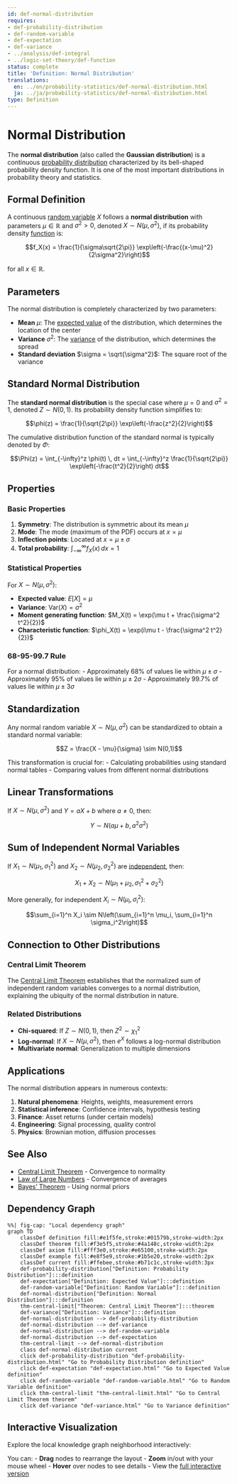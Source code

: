 ```yaml
---
id: def-normal-distribution
requires:
- def-probability-distribution
- def-random-variable
- def-expectation
- def-variance
- ../analysis/def-integral
- ../logic-set-theory/def-function
status: complete
title: 'Definition: Normal Distribution'
translations:
  en: ../en/probability-statistics/def-normal-distribution.html
  ja: ../ja/probability-statistics/def-normal-distribution.html
type: Definition
---
```


# Normal Distribution {#def-normal-distribution}

The **normal distribution** (also called the **Gaussian distribution**) is a continuous [probability distribution](def-probability-distribution.qmd) characterized by its bell-shaped probability density function. It is one of the most important distributions in probability theory and statistics.

## Formal Definition

A continuous [random variable](def-random-variable.qmd) $X$ follows a **normal distribution** with parameters $\mu \in \mathbb{R}$ and $\sigma^2 > 0$, denoted $X \sim N(\mu, \sigma^2)$, if its probability density [function](../logic-set-theory/def-function.qmd) is:

$$f_X(x) = \frac{1}{\sigma\sqrt{2\pi}} \exp\left(-\frac{(x-\mu)^2}{2\sigma^2}\right)$$

for all $x \in \mathbb{R}$.

## Parameters

The normal distribution is completely characterized by two parameters:

- **Mean** $\mu$: The [expected value](def-expectation.qmd) of the distribution, which determines the location of the center
- **Variance** $\sigma^2$: The [variance](def-variance.qmd) of the distribution, which determines the spread
- **Standard deviation** $\sigma = \sqrt{\sigma^2}$: The square root of the variance

## Standard Normal Distribution

The **standard normal distribution** is the special case where $\mu = 0$ and $\sigma^2 = 1$, denoted $Z \sim N(0,1)$. Its probability density function simplifies to:

$$\phi(z) = \frac{1}{\sqrt{2\pi}} \exp\left(-\frac{z^2}{2}\right)$$

The cumulative distribution function of the standard normal is typically denoted by $\Phi$:

$$\Phi(z) = \int_{-\infty}^z \phi(t) \, dt = \int_{-\infty}^z \frac{1}{\sqrt{2\pi}} \exp\left(-\frac{t^2}{2}\right) dt$$

## Properties

### Basic Properties

1. **Symmetry**: The distribution is symmetric about its mean $\mu$
2. **Mode**: The mode (maximum of the PDF) occurs at $x = \mu$
3. **Inflection points**: Located at $x = \mu \pm \sigma$
4. **Total probability**: $\int_{-\infty}^{\infty} f_X(x) \, dx = 1$

### Statistical Properties

For $X \sim N(\mu, \sigma^2)$:

- **Expected value**: $E[X] = \mu$
- **Variance**: $\text{Var}(X) = \sigma^2$
- **Moment generating function**: $M_X(t) = \exp(\mu t + \frac{\sigma^2 t^2}{2})$
- **Characteristic function**: $\phi_X(t) = \exp(i\mu t - \frac{\sigma^2 t^2}{2})$

### 68-95-99.7 Rule

For a normal distribution:
- Approximately 68% of values lie within $\mu \pm \sigma$
- Approximately 95% of values lie within $\mu \pm 2\sigma$
- Approximately 99.7% of values lie within $\mu \pm 3\sigma$

## Standardization

Any normal random variable $X \sim N(\mu, \sigma^2)$ can be standardized to obtain a standard normal variable:

$$Z = \frac{X - \mu}{\sigma} \sim N(0,1)$$

This transformation is crucial for:
- Calculating probabilities using standard normal tables
- Comparing values from different normal distributions

## Linear Transformations

If $X \sim N(\mu, \sigma^2)$ and $Y = aX + b$ where $a \neq 0$, then:

$$Y \sim N(a\mu + b, a^2\sigma^2)$$

## Sum of Independent Normal Variables

If $X_1 \sim N(\mu_1, \sigma_1^2)$ and $X_2 \sim N(\mu_2, \sigma_2^2)$ are [independent](def-independence.qmd), then:

$$X_1 + X_2 \sim N(\mu_1 + \mu_2, \sigma_1^2 + \sigma_2^2)$$

More generally, for independent $X_i \sim N(\mu_i, \sigma_i^2)$:

$$\sum_{i=1}^n X_i \sim N\left(\sum_{i=1}^n \mu_i, \sum_{i=1}^n \sigma_i^2\right)$$

## Connection to Other Distributions

### Central Limit Theorem

The [Central Limit Theorem](thm-central-limit.qmd) establishes that the normalized sum of independent random variables converges to a normal distribution, explaining the ubiquity of the normal distribution in nature.

### Related Distributions

- **Chi-squared**: If $Z \sim N(0,1)$, then $Z^2 \sim \chi^2_1$
- **Log-normal**: If $X \sim N(\mu, \sigma^2)$, then $e^X$ follows a log-normal distribution
- **Multivariate normal**: Generalization to multiple dimensions

## Applications

The normal distribution appears in numerous contexts:

1. **Natural phenomena**: Heights, weights, measurement errors
2. **Statistical inference**: Confidence intervals, hypothesis testing
3. **Finance**: Asset returns (under certain models)
4. **Engineering**: Signal processing, quality control
5. **Physics**: Brownian motion, diffusion processes

## See Also

- [Central Limit Theorem](thm-central-limit.qmd) - Convergence to normality
- [Law of Large Numbers](thm-law-of-large-numbers.qmd) - Convergence of averages
- [Bayes' Theorem](thm-bayes.qmd) - Using normal priors

## Dependency Graph

```mermaid
%%| fig-cap: "Local dependency graph"
graph TD
    classDef definition fill:#e1f5fe,stroke:#01579b,stroke-width:2px
    classDef theorem fill:#f3e5f5,stroke:#4a148c,stroke-width:2px
    classDef axiom fill:#fff3e0,stroke:#e65100,stroke-width:2px
    classDef example fill:#e8f5e9,stroke:#1b5e20,stroke-width:2px
    classDef current fill:#ffebee,stroke:#b71c1c,stroke-width:3px
    def-probability-distribution["Definition: Probability Distribution"]:::definition
    def-expectation["Definition: Expected Value"]:::definition
    def-random-variable["Definition: Random Variable"]:::definition
    def-normal-distribution["Definition: Normal Distribution"]:::definition
    thm-central-limit["Theorem: Central Limit Theorem"]:::theorem
    def-variance["Definition: Variance"]:::definition
    def-normal-distribution --> def-probability-distribution
    def-normal-distribution --> def-variance
    def-normal-distribution --> def-random-variable
    def-normal-distribution --> def-expectation
    thm-central-limit --> def-normal-distribution
    class def-normal-distribution current
    click def-probability-distribution "def-probability-distribution.html" "Go to Probability Distribution definition"
    click def-expectation "def-expectation.html" "Go to Expected Value definition"
    click def-random-variable "def-random-variable.html" "Go to Random Variable definition"
    click thm-central-limit "thm-central-limit.html" "Go to Central Limit Theorem theorem"
    click def-variance "def-variance.html" "Go to Variance definition"
```

## Interactive Visualization

Explore the local knowledge graph neighborhood interactively:

::: {.graph-viz data-id="def-normal-distribution" data-width="700" data-height="500"}
:::

You can:
- **Drag** nodes to rearrange the layout
- **Zoom** in/out with your mouse wheel
- **Hover** over nodes to see details
- View the [full interactive version](../../output/interactive/en/def-normal-distribution.html){target="_blank"}

